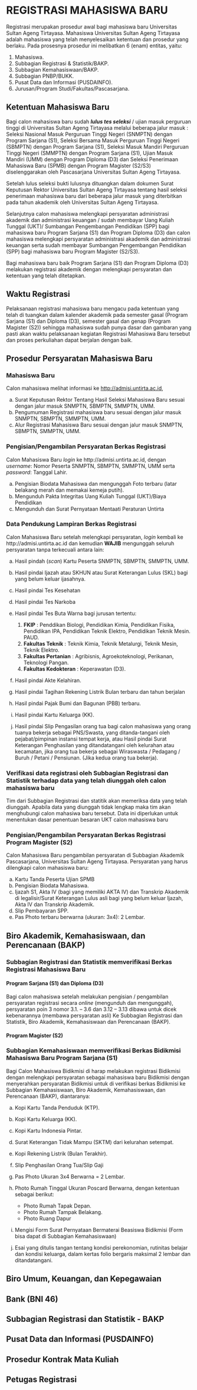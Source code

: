 # REGISTRASI MAHASISWA BARU

Registrasi merupakan prosedur awal bagi mahasiswa baru Universitas Sultan Ageng Tirtayasa. Mahasiswa Universitas Sultan Ageng Tirtayasa adalah mahasiswa yang telah menyelesaikan ketentuan dan prosedur yang berlaku. Pada prosesnya prosedur ini melibatkan 6 (enam) entitas, yaitu:

1. Mahasiswa.
2. Subbagian Registrasi & Statistik/BAKP. 
3. Subbagian Kemahasiswaan/BAKP.
4. Subbagian PNBP/BUKK.
5. Pusat Data dan Informasi (PUSDAINFO).
6. Jurusan/Program Studi/Fakultas/Pascasarjana.

## Ketentuan Mahasiswa Baru

Bagi calon mahasiswa baru sudah _**lulus tes seleksi**_ / ujian masuk perguruan tinggi di Universitas Sultan Ageng Tirtayasa melalui beberapa jalur masuk : Seleksi Nasional Masuk Perguruan Tinggi Negeri (SNMPTN) dengan Program Sarjana (S1), Seleksi Bersama Masuk Perguruan Tinggi Negeri (SBMPTN) dengan Program Sarjana (S1), Seleksi Masuk Mandiri Perguruan Tinggi Negeri (SMMPTN) dengan Program Sarjana (S1), Ujian Masuk Mandiri (UMM) dengan Program Diploma (D3) dan Seleksi Penerimaan Mahasiswa Baru (SPMB) dengan Program Magister (S2/S3) diselenggarakan oleh Pascasarjana  Universitas Sultan Ageng Tirtayasa.

Setelah lulus seleksi bukti lulusnya dituangkan dalam dokumen Surat Keputusan Rektor Universitas Sultan Ageng Tirtayasa  tentang  hasil seleksi penerimaan mahasiswa baru dari beberapa jalur masuk yang diterbitkan pada tahun akademik oleh Universitas Sultan Ageng Tirtayasa.

Selanjutnya calon mahasiswa melengkapi persyaratan administrasi akademik dan administrasi keuangan / sudah membayar Uang Kuliah Tunggal (UKT)/ Sumbangan Pengembangan Pendidikan (SPP) bagi mahasiswa baru Program Sarjana (S1) dan Program Diploma (D3) dan calon mahasiswa melengkapi persyaratan administrasi akademik dan administrasi keuangan serta sudah membayar Sumbangan Pengembangan Pendidikan (SPP) bagi mahasiswa baru Program Magister (S2/S3).

Bagi mahasiswa baru baik Program Sarjana (S1) dan Program Diploma (D3) melakukan registrasi akademik dengan melengkapi persyaratan dan ketentuan yang telah ditetapkan.

## Waktu Registrasi

Pelaksanaan registrasi mahasiswa baru mengacu pada ketentuan yang telah di tuangkan dalam kalender akademik pada semester gasal (Program Sarjana (S1) dan Diploma (D3), semester gasal dan genap (Program Magister (S2)) sehingga mahasiswa sudah punya dasar dan gambaran yang pasti akan waktu pelaksanaan kegiatan Registrasi Mahasiswa Baru tersebut dan proses perkuliahan dapat berjalan dengan baik.

## Prosedur Persyaratan Mahasiswa Baru

### Mahasiswa Baru

Calon mahasiswa melihat informasi ke [http://admisi.untirta.ac.id](http://admisi.untirta.ac.id),

a. Surat Keputusan Rektor Tentang Hasil Seleksi Mahasiswa Baru sesuai dengan  jalur masuk  SNMPTN, SBMPTN, SMMPTN, UMM.
b. Pengumuman Registrasi mahasiswa baru sesuai dengan jalur masuk SNMPTN, SBMPTN, SMMPTN, UMM.
c. Alur Registrasi Mahasiswa Baru sesuai dengan jalur masuk SNMPTN, SBMPTN, SMMPTN, UMM.

### Pengisian/Pengambilan Persyaratan Berkas Registrasi

Calon Mahasiswa Baru *login* ke http://admisi.untirta.ac.id, dengan *username*: Nomor Peserta SNMPTN, SBMPTN, SMMPTN, UMM serta *password*: Tanggal Lahir.

a. Pengisian Biodata Mahasiswa dan mengunggah Foto terbaru (latar belakang merah dan memakai kemeja putih).
b. Mengunduh Pakta Integritas Uang Kuliah Tunggal (UKT)/Biaya Pendidikan
c. Mengunduh dan Surat Pernyataan Mentaati Peraturan Untirta

### Data Pendukung Lampiran Berkas Registrasi

Calon Mahasiswa Baru setelah melengkapi persyaratan, *login* kembali ke http://admisi.untirta.ac.id dan kemudian **WAJIB** mengunggah seluruh persyaratan tanpa terkecuali antara lain:

a. Hasil pindah (*scan*) Kartu Peserta SNMPTN, SBMPTN, SMMPTN, UMM.
b. Hasil pindai Ijazah atau SKHUN atau Surat Keterangan Lulus (SKL) bagi yang belum keluar ijasahnya. 
c. Hasil pindai Tes Kesehatan
d. Hasil pindai Tes Narkoba
e. Hasil pindai Tes Buta Warna bagi jurusan tertentu:

    1. **FKIP** : Penddikan Biologi, Pendidikan Kimia, Pendidikan Fisika, Pendidikan IPA, Pendidikan Teknik Elektro, Pendidikan Teknik Mesin. PAUD.
    2. **Fakultas Teknik** : Teknik Kimia, Teknik Metalurgi, Teknik Mesin, Teknik Elektro.
    3. **Fakultas Pertanian** : Agribisnis, Agroekoteknologi, Perikanan, Teknologi Pangan.
    4. **Fakultas Kedokteran** : Keperawatan (D3).

f. Hasil pindai Akte Kelahiran.
g. Hasil pindai Tagihan Rekening Listrik Bulan terbaru dan tahun  berjalan
h. Hasil pindai Pajak Bumi dan Bagunan (PBB) terbaru.
i. Hasil pindai Kartu Keluarga (KK).
j. Hasil pindai Slip Pengasilan orang tua bagi calon mahasiswa yang orang tuanya bekerja sebagai PNS/Swasta, yang ditanda-tangani oleh pejabat/pimpinan instansi tempat kerja, atau Hasil pindai Surat Keterangan Penghasilan yang ditandatangani oleh kelurahan atau kecamatan, jika orang tua bekerja sebagai Wiraswasta / Pedagang / Buruh / Petani / Pensiunan. (Jika kedua orang tua bekerja).

### Verifikasi data registrasi oleh Subbagian Registrasi dan Statistik terhadap data yang telah diunggah oleh calon mahasiswa baru

Tim dari Subbagian Registrasi dan statitik akan memeriksa data yang telah diunggah. Apabila data yang diunggah tidak lengkap maka tim akan menghubungi calon mahasiwa baru tersebut. Data ini diperlukan untuk menentukan dasar penentuan besaran UKT calon mahasiswa baru

### Pengisian/Pengambilan Persyaratan Berkas Registrasi Program Magister (S2)

Calon Mahasiswa Baru pengambilan persyaratan di Subbagian Akademik Pascasarjana, Universitas Sultan Ageng Tirtayasa. Persyaratan yang harus dilengkapi calon mahasiswa baru:

a. Kartu Tanda Peserta Ujian SPMB 
b. Pengisian Biodata Mahasiswa.
c. Ijazah S1, Akta IV (bagi yang memiliki AKTA IV) dan Transkrip Akademik di legalisir/Surat Keterangan Lulus asli bagi yang belum keluar Ijazah, Akta IV dan Transkrip Akademik.
d. Slip Pembayaran SPP.  
e. Pas Photo terbaru berwarna (ukuran: 3x4): 2 Lembar.

## Biro Akademik, Kemahasiswaan, dan Perencanaan (BAKP)

### Subbagian Registrasi dan Statistik memverifikasi Berkas Registrasi Mahasiswa Baru

#### Program Sarjana (S1) dan Diploma (D3)

Bagi calon mahasiswa setelah melakukan pengisian / pengambilan persyaratan registrasi secara *online* (mengunduh dan mengunggah), persyaratan poin 3 nomor 3.1. – 3.6 dan 3.12 – 3.13 dibawa untuk dicek kebenarannya (membawa persyaratan asli) Ke Subbagian Registrasi dan Statistik, Biro Akademik, Kemahasiswaan dan Perencanaan (BAKP).


#### Program Magister (S2)



### Subbagian Kemahasiswaan memverifikasi Berkas Bidikmisi Mahasiswa Baru Program Sarjana (S1)

Bagi Calon Mahasiswa Bidikmisi di harap melakukan registrasi Bidikmisi dengan melengkapi persyaratan sebagai mahasiswa baru Bidikmisi dengan menyerahkan persyaratan Bidikmisi untuk di verifikasi berkas Bidikmisi ke Subbagian Kemahasiswaan, Biro Akademik, Kemahasiswaan, dan Perencanaan (BAKP), diantaranya:

a. Kopi Kartu Tanda Penduduk (KTP).
b. Kopi Kartu Keluarga (KK).
c. Kopi Kartu Indonesia Pintar.
d. Surat Keterangan Tidak Mampu (SKTM) dari kelurahan setempat.
e. Kopi Rekening Listrik (Bulan Terakhir).
f. Slip Penghasilan Orang Tua/Slip Gaji
g. Pas Photo Ukuran 3x4 Berwarna = 2 Lembar.
h. Photo Rumah Tinggal Ukuran Poscard Berwarna, dengan ketentuan sebagai berikut:

    - Photo Rumah Tapak Depan.
    -	Photo Rumah Tampak Belakang.
    -	Photo Ruang Dapur    

i. Mengisi Form Surat Pernyataan Bermaterai Beasiswa Bidikmisi (Form bisa dapat di Subbagian Kemahasiswaan)
j. Esai yang ditulis tangan tentang kondisi perekonomian, rutinitas belajar dan kondisi keluarga, dalam kertas folio bergaris maksimal 2 lembar dan ditandatangani.


## Biro Umum, Keuangan, dan Kepegawaian

## Bank (BNI 46)

## Subbagian Registrasi dan Statistik - BAKP

## Pusat Data dan Informasi (PUSDAINFO)

## Prosedur Kontrak Mata Kuliah

## Petugas Registrasi


